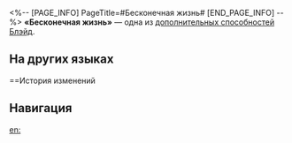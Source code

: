 <%-- [PAGE_INFO]
PageTitle=#Бесконечная жизнь#
[END_PAGE_INFO] --%>
{{Навык Инфобокс
|Название         = Бесконечная жизнь
|Изображение      = След Бесконечная жизнь.png
|Персонаж         = Блэйд
|Тип              = Доп. способность
|Возвышение       = 2
|Длительность     = 
|Описание         = Использование сверхспособности Блэйда сбрасывает только 50% накопленного потерянного НР.
|Свойство1        = 
|Масштабирование1 = 
}}
'''«Бесконечная жизнь»''' — одна из [[дополнительная способность|дополнительных способностей]] [[Блэйд]].

==На других языках==
{{На других языках
|en   = Vita Infinita
|zhs  = 无尽形寿
|zht  = 無盡形壽
|ja   = {{Rubi|無尽形寿|むじんけいじゅ}}
|ko   = 무한한 수명
|es   = Vida infinita
|fr   = Ad vitam æternam
|ru   = Бесконечная жизнь
|th   = Vita Infinita
|vi   = Tuổi Thọ Vô Tận
|de   = Endloses Leben
|id   = Vita Infinita
|pt   = Vita Infinita
}}

==История изменений
{{История изменений|3.5}}

==Навигация==
{{Навык Навбокс|Блэйд}}

[[en:]]
